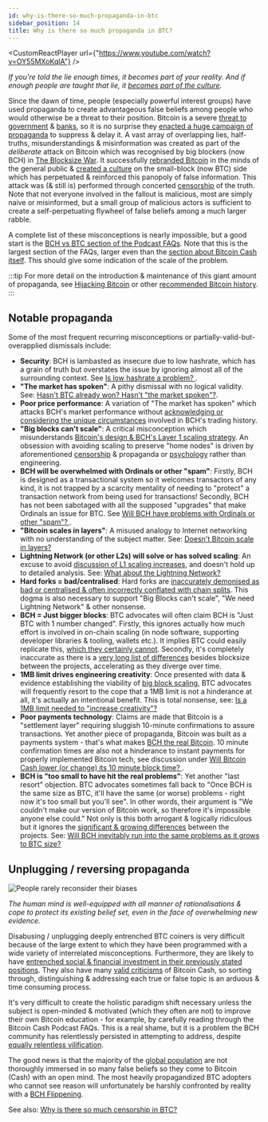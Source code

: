 ```yaml
---
id: why-is-there-so-much-propaganda-in-btc
sidebar_position: 14
title: Why is there so much propaganda in BTC?
---
```




<CustomReactPlayer url={"https://www.youtube.com/watch?v=OY55MXoKqlA"} />

_If you're told the lie enough times, it becomes part of your reality. And if enough people are taught that lie, it [becomes part of the culture](/faqs/Culture/what-is-bitcoin-maximalism)._

Since the dawn of time, people (especially powerful interest groups) have used propaganda to create advantageous false beliefs among people who would otherwise be a threat to their position. Bitcoin is a severe [threat to government](/start#episode-5-of-10-government) & [banks](/start#episode-6-of-10-banks), so it is no surprise they [enacted a huge campaign of propaganda](/start#episode-8-of-10-bitcoin-cash) to suppress & delay it. A vast array of overlapping lies, half-truths, misunderstandings & misinformation was created as part of the *deliberate* attack on Bitcoin which was recognised by big blockers (now BCH) in [The Blocksize War](/start#episode-8-of-10-bitcoin-cash). It successfully [rebranded Bitcoin](/faqs/BCH/will-bitcoin-cash-rebrand) in the minds of the general public & [created a culture](/faqs/Culture/what-is-bitcoin-maximalism#btc-toxic-maximalism) on the small-block (now BTC) side which has perpetuated & reinforced this panopoly of false information. This attack was (& still is) performed through concerted [censorship](/faqs/BCH-vs-BTC/why-is-there-so-much-censorship-in-btc) of the truth. Note that not everyone involved in the fallout is malicious, most are simply naive or misinformed, but a small group of malicious actors is sufficient to create a self-perpetuating flywheel of false beliefs among a much larger rabble.

A complete list of these misconceptions is nearly impossible, but a good start is the [BCH vs BTC section of the Podcast FAQs](/faqs#bitcoin-cash-bch-vs-bitcoin-btc). Note that this is the largest section of the FAQs, larger even than the [section about Bitcoin Cash itself](/faqs#bitcoin-cash-bch). This should give some indication of the scale of the problem.

:::tip
For more detail on the introduction & maintenance of this giant amount of propaganda, see [Hijacking Bitcoin](/faqs/Media/what-about-roger-vers-book-hijacking-bitcoin) or other [recommended Bitcoin history](/recommended#history).
:::

## Notable propaganda

Some of the most frequent recurring misconceptions or partially-valid-but-overapplied dismissals include:

- **Security**: BCH is lambasted as insecure due to low hashrate, which has a grain of truth but overstates the issue by ignoring almost all of the surrounding context. See [Is low hashrate a problem?
](/faqs/BCH-vs-BTC/is-low-hashrate-a-problem).
- **"The market has spoken"**: A pithy dismissal with no logical validity. See: [Hasn't BTC already won? Hasn't "the market spoken"?](/faqs/BCH-vs-BTC/hasnt-btc-already-won).
- **Poor price performance**: A variation of "The market has spoken" which attacks BCH's market performance without [acknowledging or considering the unique circumstances](/faqs/BCH-vs-BTC/if-bch-is-so-great-why-is-the-price-low) involved in BCH's trading history.
- **"Big blocks can't scale"**: A critical misconception which misunderstands [Bitcoin's design & BCH's Layer 1 scaling strategy](/faqs/Global-Reserve-Currency/can-BCH-technically-scale-to-global-reserve-currency). An obsession with avoiding scaling to preserve "home nodes" is driven by aforementioned [censorship](/faqs/BCH-vs-BTC/why-is-there-so-much-censorship-in-btc) & propaganda or [psychology](/faqs/Global-Reserve-Currency/can-BCH-technically-scale-to-global-reserve-currency#btc-node-operator-psychology) rather than engineering.
- **BCH will be overwhelmed with Ordinals or other "spam"**: Firstly, BCH is designed as a transactional system so it welcomes transactors of any kind, it is not trapped by a scarcity mentality of needing to "protect" a transaction network from being used for transactions! Secondly, BCH has not been sabotaged with all the supposed "upgrades" that make Ordinals an issue for BTC. See [Will BCH have problems with Ordinals or other "spam"?
](/faqs/BCH-vs-BTC/will-bch-have-problems-with-ordinals-or-spam).
- **"Bitcoin scales in layers"**: A misused analogy to Internet networking with no understanding of the subject matter. See: [Doesn't Bitcoin scale in layers?
](/faqs/BCH-vs-BTC/doesnt-bitcoin-scale-in-layers)
- **Lightning Network (or other L2s) will solve or has solved scaling**: An excuse to avoid [discussion of L1 scaling increases](/faqs/Global-Reserve-Currency/can-BCH-technically-scale-to-global-reserve-currency), and doesn't hold up to detailed analysis. See: [What about the Lightning Network?](/faqs/BCH-vs-BTC/what-about-lightning-network)
- **Hard forks = bad/centralised**: Hard forks are [inaccurately demonised as bad or centralised & often incorrectly conflated with chain splits](/faqs/Decentralisation/what-is-a-soft-hard-fork#btc-hard-fork-propaganda). This dogma is also necessary to support "Big Blocks can't scale", "We need Lightning Network" & other nonsense.
- **BCH = Just bigger blocks**: BTC advocates will often claim BCH is "Just BTC with 1 number changed". Firstly, this ignores actually how much effort is involved in on-chain scaling (in node software, supporting developer libraries & tooling, wallets etc.). It implies BTC could easily replicate this, [which they certainly cannot](/faqs/BCH-vs-BTC/what-if-btc-raises-block-size). Secondly, it's completely inaccurate as there is a [very long list of differences](/faqs/BCH-vs-BTC/is-bch-just-btc-with-larger-blocks) besides blocksize between the projects, accelerating as they diverge over time.
- **1MB limit drives engineering creativity**: Once presented with data & evidence establishing the viability of [big block scaling](/faqs/Global-Reserve-Currency/can-BCH-technically-scale-to-global-reserve-currency), BTC advocates will frequently resort to the cope that a 1MB limit is not a hinderance at all, it's actually an intentional benefit. This is total nonsense, see: [Is a 1MB limit needed to "increase creativity"?](/faqs/BCH-vs-BTC/is-a-1MB-limit-needed-to-increase-creativity)
- **Poor payments technology**: Claims are made that Bitcoin is a "settlement layer" requiring sluggish 10-minute confirmations to assure transactions. Yet another piece of propaganda, Bitcoin was built as a payments system - that's what makes [BCH the real Bitcoin](/faqs/BCH-vs-BTC/is-bch-the-real-bitcoin). 10 minute confirmation times are also not a hinderance to instant payments for properly implemented Bitcoin tech, see discussion under [Will Bitcoin Cash lower (or change) its 10 minute block time?
](/faqs/BCH/will-BCH-lower-or-change-its-10-minute-block-time#importance-of-confirmations).
- **BCH is "too small to have hit the real problems"**: Yet another "last resort" objection. BTC advocates sometimes fall back to "Once BCH is the same size as BTC, it'll have the same (or worse) problems - right now it's too small but you'll see". In other words, their argument is "We couldn't make our version of Bitcoin work, so therefore it's impossible anyone else could." Not only is this both arrogant & logically ridiculous but it ignores the [significant & growing differences](/faqs/BCH-vs-BTC/is-bch-just-btc-with-larger-blocks) between the projects. See: [Will BCH inevitably run into the same problems as it grows to BTC size?](/faqs/BCH-vs-BTC/will-BCH-inevitably-run-into-BTC-problems-at-scale)

## Unplugging / reversing propaganda

<img src={reconsiderUrl} alt="People rarely reconsider their biases" />

_The human mind is well-equipped with all manner of rationalisations & cope to protect its existing belief set, even in the face of overwhelming new evidence._

Disabusing / unplugging deeply entrenched BTC coiners is very difficult because of the large extent to which they have been programmed with a wide variety of interrelated misconceptions. Furthermore, they are likely to have [entrenched social & financial investment in their previously stated positions](/faqs/Cryptocurrency/why-are-cryptocurrencies-tribal). They also have many [valid criticisms](/faqs/BCH/why-not-bitcoin-cash) of Bitcoin Cash, so sorting through, distinguishing & addressing each true or false topic is an arduous & time consuming process.

It's very difficult to create the holistic paradigm shift necessary unless the subject is open-minded & motivated (which they often are not) to improve their own Bitcoin education - for example, by carefully reading through the Bitcoin Cash Podcast FAQs. This is a real shame, but it is a problem the BCH community has relentlessly persisted in attempting to address, despite [equally relentless vilification](/faqs/BCH-vs-BTC/why-do-btc-coiners-have-such-a-specific-vendetta-against-bch). 

The good news is that the majority of the [global population](/faqs/Global-Reserve-Currency/what-do-you-mean-global-reserve-currency) are not thoroughly immersed in so many false beliefs so they come to Bitcoin (Cash) with an open mind. The most heavily propagandized BTC adopters who cannot see reason will unfortunately be harshly confronted by reality with a [BCH Flippening](/faqs/BCH-vs-BTC/can-bch-flip-btc).

See also: [Why is there so much censorship in BTC?](/faqs/BCH-vs-BTC/why-is-there-so-much-censorship-in-btc)

